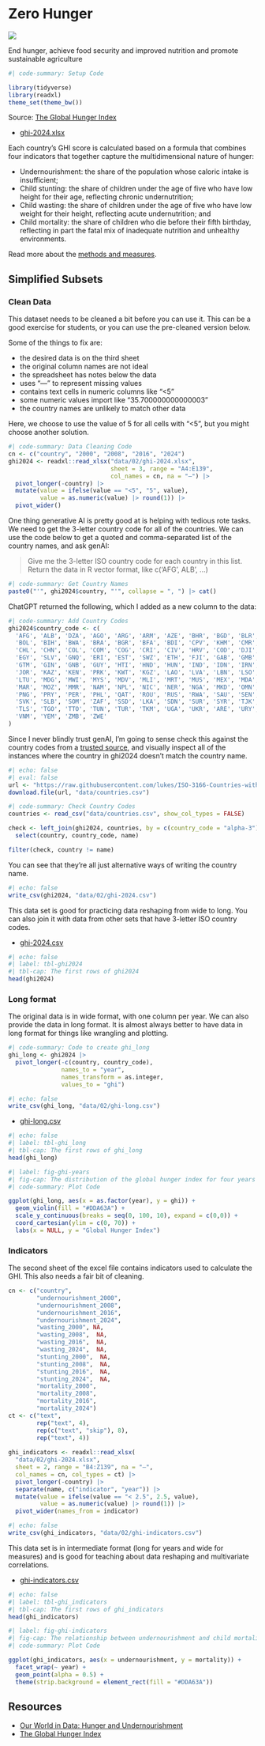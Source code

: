 # Zero Hunger {#sec-sdg02}

![](images/icons/E-WEB-Goal-02.png){.sdg-icon}

::: {.tagline .sdg02}
End hunger, achieve food security and improved nutrition and promote sustainable agriculture 
:::

```r
#| code-summary: Setup Code

library(tidyverse)
library(readxl)
theme_set(theme_bw())
```

Source: [The Global Hunger Index](https://www.globalhungerindex.org/download/all.html)

- [ghi-2024.xlsx](data/02/ghi-2024.xlsx){download=""}

Each country’s GHI score is calculated based on a formula that combines four indicators that together capture the multidimensional nature of hunger:

* Undernourishment: the share of the population whose caloric intake is insufficient;
* Child stunting: the share of children under the age of five who have low height for their age, reflecting chronic undernutrition;
* Child wasting: the share of children under the age of five who have low weight for their height, reflecting acute undernutrition; and
* Child mortality: the share of children who die before their fifth birthday, reflecting in part the fatal mix of inadequate nutrition and unhealthy environments.

Read more about the [methods and measures](https://www.globalhungerindex.org/methodology.html).

## Simplified Subsets

### Clean Data

This dataset needs to be cleaned a bit before you can use it. This can be a good exercise for students, or you can use the pre-cleaned version below.

Some of the things to fix are:

- the desired data is on the third sheet
- the original column names are not ideal
- the spreadsheet has notes below the data
- uses "—" to represent missing values
- contains text cells in numeric columns like "<5"
- some numeric values import like "35.700000000000003"
- the country names are unlikely to match other data

Here, we choose to use the value of 5 for all cells with "<5", but you might choose another solution.

```r
#| code-summary: Data Cleaning Code
cn <- c("country", "2000", "2008", "2016", "2024")
ghi2024 <- readxl::read_xlsx("data/02/ghi-2024.xlsx", 
                             sheet = 3, range = "A4:E139", 
                             col_names = cn, na = "—") |>
  pivot_longer(-country) |>
  mutate(value = ifelse(value == "<5", "5", value),
         value = as.numeric(value) |> round(1)) |>
  pivot_wider()
```

One thing generative AI is pretty good at is helping with tedious rote tasks. We need to get the 3-letter country code for all of the countries. We can use the code below to get a quoted and comma-separated list of the country names, and ask genAI:

> Give me the 3-letter ISO country code for each country in this list. Return the data in R vector format, like c('AFG', ALB', ...)

```r
#| code-summary: Get Country Names
paste0("'", ghi2024$country, "'", collapse = ", ") |> cat()
```

ChatGPT returned the following, which I added as a new column to the data:

```r
#| code-summary: Add Country Codes
ghi2024$country_code <- c(
  'AFG', 'ALB', 'DZA', 'AGO', 'ARG', 'ARM', 'AZE', 'BHR', 'BGD', 'BLR', 'BEN', 'BTN',
  'BOL', 'BIH', 'BWA', 'BRA', 'BGR', 'BFA', 'BDI', 'CPV', 'KHM', 'CMR', 'CAF', 'TCD',
  'CHL', 'CHN', 'COL', 'COM', 'COG', 'CRI', 'CIV', 'HRV', 'COD', 'DJI', 'DOM', 'ECU',
  'EGY', 'SLV', 'GNQ', 'ERI', 'EST', 'SWZ', 'ETH', 'FJI', 'GAB', 'GMB', 'GEO', 'GHA',
  'GTM', 'GIN', 'GNB', 'GUY', 'HTI', 'HND', 'HUN', 'IND', 'IDN', 'IRN', 'IRQ', 'JAM',
  'JOR', 'KAZ', 'KEN', 'PRK', 'KWT', 'KGZ', 'LAO', 'LVA', 'LBN', 'LSO', 'LBR', 'LBY',
  'LTU', 'MDG', 'MWI', 'MYS', 'MDV', 'MLI', 'MRT', 'MUS', 'MEX', 'MDA', 'MNG', 'MNE',
  'MAR', 'MOZ', 'MMR', 'NAM', 'NPL', 'NIC', 'NER', 'NGA', 'MKD', 'OMN', 'PAK', 'PAN',
  'PNG', 'PRY', 'PER', 'PHL', 'QAT', 'ROU', 'RUS', 'RWA', 'SAU', 'SEN', 'SRB', 'SLE',
  'SVK', 'SLB', 'SOM', 'ZAF', 'SSD', 'LKA', 'SDN', 'SUR', 'SYR', 'TJK', 'TZA', 'THA',
  'TLS', 'TGO', 'TTO', 'TUN', 'TUR', 'TKM', 'UGA', 'UKR', 'ARE', 'URY', 'UZB', 'VEN',
  'VNM', 'YEM', 'ZMB', 'ZWE'
)
```


Since I never blindly trust genAI, I'm going to sense check this against the country codes from a [trusted source](https://raw.githubusercontent.com/lukes/ISO-3166-Countries-with-Regional-Codes/refs/heads/master/all/all.csv), and visually inspect all of the instances where the country in ghi2024 doesn't match the country name. 

```r
#| echo: false
#| eval: false
url <- "https://raw.githubusercontent.com/lukes/ISO-3166-Countries-with-Regional-Codes/refs/heads/master/all/all.csv"
download.file(url, "data/countries.csv")
```


```r
#| code-summary: Check Country Codes
countries <- read_csv("data/countries.csv", show_col_types = FALSE)

check <- left_join(ghi2024, countries, by = c(country_code = "alpha-3")) |>
  select(country, country_code, name)

filter(check, country != name)
```

You can see that they're all just alternative ways of writing the country name.


```r
#| echo: false
write_csv(ghi2024, "data/02/ghi-2024.csv")
```

This data set is good for practicing data reshaping from wide to long. You can also join it with data from other sets that have 3-letter ISO country codes.

- [ghi-2024.csv](data/02/ghi-2024.csv)

```r
#| echo: false
#| label: tbl-ghi2024
#| tbl-cap: The first rows of ghi2024
head(ghi2024)
```

### Long format

The original data is in wide format, with one column per year. We can also provide the data in long format. It is almost always better to have data in long format for things like wrangling and plotting.

```r
#| code-summary: Code to create ghi_long
ghi_long <- ghi2024 |>
  pivot_longer(-c(country, country_code), 
               names_to = "year",
               names_transform = as.integer,
               values_to = "ghi")
```

```r
#| echo: false
write_csv(ghi_long, "data/02/ghi-long.csv")
```

* [ghi-long.csv](data/02/ghi-long.csv)

```r
#| echo: false
#| label: tbl-ghi_long
#| tbl-cap: The first rows of ghi_long
head(ghi_long)
```

```r
#| label: fig-ghi-years
#| fig-cap: The distribution of the global hunger index for four years
#| code-summary: Plot Code

ggplot(ghi_long, aes(x = as.factor(year), y = ghi)) +
  geom_violin(fill = "#DDA63A") +
  scale_y_continuous(breaks = seq(0, 100, 10), expand = c(0,0)) +
  coord_cartesian(ylim = c(0, 70)) +
  labs(x = NULL, y = "Global Hunger Index")
```

### Indicators

The second sheet of the excel file contains indicators used to calculate the GHI. This also needs a fair bit of cleaning.

```r
cn <- c("country", 
        "undernourishment_2000", 
        "undernourishment_2008", 
        "undernourishment_2016", 
        "undernourishment_2024", 
        "wasting_2000", NA,
        "wasting_2008",  NA,
        "wasting_2016",  NA,
        "wasting_2024",  NA,
        "stunting_2000",  NA,
        "stunting_2008",  NA,
        "stunting_2016",  NA,
        "stunting_2024",  NA,
        "mortality_2000", 
        "mortality_2008", 
        "mortality_2016", 
        "mortality_2024")
ct <- c("text",
        rep("text", 4),
        rep(c("text", "skip"), 8),
        rep("text", 4))
  
ghi_indicators <- readxl::read_xlsx(
  "data/02/ghi-2024.xlsx",
  sheet = 2, range = "B4:Z139", na = "—", 
  col_names = cn, col_types = ct) |>
  pivot_longer(-country) |>
  separate(name, c("indicator", "year")) |>
  mutate(value = ifelse(value == "< 2.5", 2.5, value),
         value = as.numeric(value) |> round(1)) |>
  pivot_wider(names_from = indicator)
```


```r
#| echo: false
write_csv(ghi_indicators, "data/02/ghi-indicators.csv")
```

This data set is in intermediate format (long for years and wide for measures) and is good for teaching about data reshaping and multivariate correlations.

* [ghi-indicators.csv](data/02/ghi-indicators.csv)

```r
#| echo: false
#| label: tbl-ghi_indicators
#| tbl-cap: The first rows of ghi_indicators
head(ghi_indicators)
```

```r
#| label: fig-ghi-indicators
#| fig-cap: The relationship between undernourishment and child mortality for 4 years of data across all countries
#| code-summary: Plot Code

ggplot(ghi_indicators, aes(x = undernourishment, y = mortality)) +
  facet_wrap(~ year) +
  geom_point(alpha = 0.5) +
  theme(strip.background = element_rect(fill = "#DDA63A"))
```


## Resources

* [Our World in Data: Hunger and Undernourishment](https://ourworldindata.org/hunger-and-undernourishment)
* [The Global Hunger Index](https://www.globalhungerindex.org/download/all.html)

